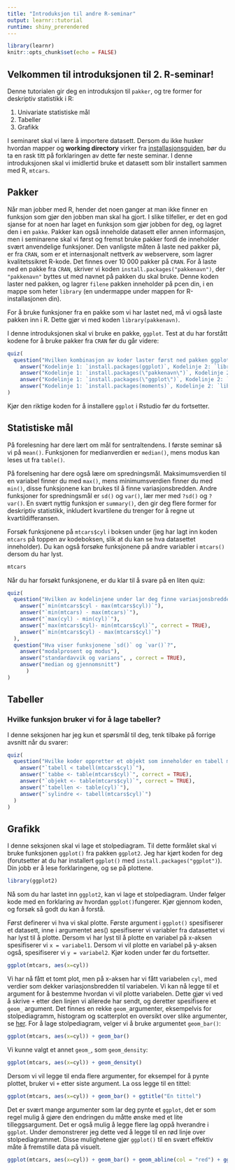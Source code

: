 ```yaml
---
title: "Introduksjon til andre R-seminar"
output: learnr::tutorial
runtime: shiny_prerendered
---
```


```r
library(learnr)
knitr::opts_chunk$set(echo = FALSE)
```

## Velkommen til introduksjonen til 2. R-seminar! 


Denne tutorialen gir deg en introduksjon til `pakker`, og tre former for deskriptiv statistikk i R:

1. Univariate statistiske mål
2. Tabeller
3. Grafikk

I seminaret skal vi lære å importere datasett. Dersom du ikke husker hvordan mapper og **working directory** virker fra [installasjonsguiden](https://github.com/langoergen/stv1020R/blob/master/for_seminaret/for_seminar1.md), bør du ta en rask titt på forklaringen av dette før neste seminar. I denne introduksjonen skal vi imidlertid bruke et datasett som blir installert sammen med R, `mtcars`.

## Pakker

Når man jobber med R, hender det noen ganger at man ikke finner en funksjon som gjør den jobben man skal ha gjort. I slike tilfeller, er det en god sjanse for at noen har laget en funksjon som gjør jobben for deg, og lagret den i en `pakke`. Pakker kan også inneholde datasett eller annen informasjon, men i seminarene skal vi først og fremst bruke pakker fordi de inneholder svært anvendelige funksjoner. Den vanligste måten å laste ned pakker på, er fra `CRAN`, som er et internasjonalt nettverk av webservere, som lagrer kvalitetssikret R-kode. Det finnes over 10 000 pakker på `CRAN`. For å laste ned en pakke fra `CRAN`, skriver vi koden `install.packages("pakkenavn")`, der `"pakkenavn"` byttes ut med navnet på pakken du skal bruke. Denne koden laster ned pakken, og lagrer `filene` pakken inneholder på pcen din, i en mappe som heter `library` (en undermappe under mappen for R-installasjonen din).

For å bruke funksjoner fra en pakke som vi har lastet ned, må vi også laste pakken inn i R. Dette gjør vi med koden `library(pakkenavn)`. 

I denne introduksjonen skal vi bruke en pakke, `ggplot`. Test at du har forstått kodene for å bruke pakker fra `CRAN` før du går videre:

```r
quiz(
  question("Hvilken kombinasjon av koder laster først ned pakken ggplot, før pakken ggplot lastes inn i R?",
    answer("Kodelinje 1: `install.packages(ggplot)`, Kodelinje 2: `library(\"ggplot\")`"),
    answer("Kodelinje 1: `install.packages(\"pakkenavn\")`, Kodelinje 2: `library(pakkenavn)`"),
    answer("Kodelinje 1: `install.packages(\"ggplot\")`, Kodelinje 2: `library(ggplot)`", correct = TRUE),
    answer("Kodelinje 1: `install.packages(moments)`, Kodelinje 2: `library(moments)`"))
)
```

Kjør den riktige koden for å installere `ggplot` i Rstudio før du fortsetter.

## Statistiske mål

På forelesning har dere lært om mål for sentraltendens. I første seminar så vi på `mean()`. 
Funksjonen for medianverdien er `median()`, mens modus kan leses ut fra `table()`. 

På forelsening har dere også lære om spredningsmål. Maksimumsverdien til en variabel finner du med `max()`, mens minimumsverdien finner du med `min()`, disse funksjonene kan brukes til å finne variasjonsbredden. Andre funksjoner for spredningsmål er `sd()` og `var()`, lær mer med `?sd()` og `?var()`. En svært nyttig funksjon er `summary()`, den gir deg flere former for deskriptiv statistikk, inkludert kvartilene du trenger for å regne ut kvartildifferansen. 

Forsøk funksjonene på `mtcars$cyl` i boksen under (jeg har lagt inn koden `mtcars` på toppen av kodeboksen, slik at du kan se hva datasettet inneholder). Du kan også forsøke funksjonene på andre variabler i `mtcars()` dersom du har lyst.

```r
mtcars
```

Når du har forsøkt funksjonene, er du klar til å svare på en liten quiz:

```r
quiz(
  question("Hvilken av kodelinjene under lar deg finne variasjonsbredden til variabelen cyl i mtcars?",
    answer("`min(mtcars$cyl - max(mtcars$cyl))`"),
    answer("`min(mtcars) - max(mtcars)`"),
    answer("`max(cyl) - min(cyl)`"),
    answer("`max(mtcars$cyl)- min(mtcars$cyl)`", correct = TRUE),
    answer("`min(mtcars$cyl) - max(mtcars$cyl)`")
  ),
  question("Hva viser funksjonene `sd()` og `var()`?",
    answer("modalprosent og modus"),
    answer("standardavvik og varians", , correct = TRUE),
    answer("median og gjennomsnitt")
      )
)

```



## Tabeller

### Hvilke funksjon bruker vi for å lage tabeller? 

I denne seksjonen har jeg kun et spørsmål til deg, tenk tilbake på forrige avsnitt når du svarer: 

```r
quiz(
  question("Hvilke koder oppretter et objekt som inneholder en tabell med mtcars$cyl? (to alternativ er riktig)",
    answer("`tabell < tabell(mtcars$cyl)`"),
    answer("`tabbe <- table(mtcars$cyl)`", correct = TRUE),
    answer("`objekt <- table(mtcars$cyl)`", correct = TRUE),
    answer("`tabellen <- table(cyl)`"),
    answer("`sylindre <- tabell(mtcars$cyl)`")
  )
)
```


## Grafikk

I denne seksjonen skal vi lage et stolpediagram. Til dette formålet skal vi bruke funksjonen `ggplot()` fra pakken `ggplot2`. Jeg har kjørt koden for deg (forutsetter at du har installert `ggplot()` med `install.packages("ggplot")`). Din jobb er å lese forklaringene, og se på plottene.

```r
library(ggplot2)
```

Nå som du har lastet inn `ggplot2`, kan vi lage et stolpediagram. Under følger kode med en forklaring av hvordan `ggplot()`fungerer. Kjør gjennom koden, og forsøk så godt du kan å forstå. 

Først definerer vi hva vi skal plotte. Første argument i `ggplot()` spesifiserer et datasett, inne i argumentet aes() spesifiserer vi variabler fra datasettet vi har lyst til å plotte. Dersom vi har lyst til å plotte en variabel på x-aksen spesifiserer vi `x = variabel1`. Dersom vi vil plotte en variabel på y-aksen også, spesifiserer vi `y = variabel2`. Kjør koden under før du fortsetter. 


```r
ggplot(mtcars, aes(x=cyl)) 
```

Vi har nå fått et tomt plot, men på x-aksen har vi fått variabelen `cyl`, med verdier som dekker variasjonsbredden til variabelen. Vi kan nå legge til et argument for å bestemme hvordan vi vil plotte variabelen. Dette gjør vi ved å skrive `+` etter den linjen vi allerede har sendt, og deretter spesifisere et `geom_` argument. Det finnes en rekke `geom_`argumenter, eksempelvis for stolpediagramm, histogram og scatterplot en oversikt over slike argumenter, se [her](http://ggplot2.tidyverse.org/reference/#section-layer-geoms). For å lage stolpediagram, velger vi å bruke argumentet `geom_bar()`:

```r
ggplot(mtcars, aes(x=cyl)) + geom_bar()
```

Vi kunne valgt et annet `geom_`, som `geom_density`:

```r
ggplot(mtcars, aes(x=cyl)) + geom_density()
```
Dersom vi vil legge til enda flere argumenter, for eksempel for å pynte plottet, bruker vi `+` etter siste argument. La oss legge til en tittel: 

```r
ggplot(mtcars, aes(x=cyl)) + geom_bar() + ggtitle("En tittel")
```

Det er svært mange argumenter som lar deg pynte et `ggplot`,  det er som regel mulig å gjøre den endringen du måtte ønske med et lite tilleggsargument. Det er også mulig å legge flere lag oppå hverandre i `ggplot`. Under demonstrerer jeg dette ved å legge til en rød linje over stolpediagrammet. Disse mulighetene gjør `ggplot()` til en svært effektiv måte å fremstille data på visuelt.

```r
ggplot(mtcars, aes(x=cyl)) + geom_bar() + geom_abline(col = "red") + ggtitle("En tittel")
```

